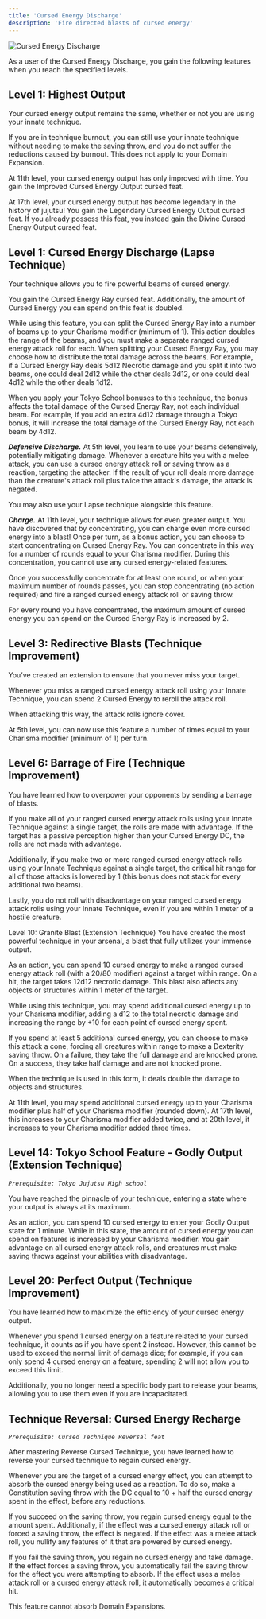 ```yaml
---
title: 'Cursed Energy Discharge'
description: 'Fire directed blasts of cursed energy'
---
```


<img
  src="/images/cursed-techniques/cursed-energy-discharge.png"
  alt="Cursed Energy Discharge"
/>

As a user of the Cursed Energy Discharge, you gain the following features when you reach the specified levels.

## Level 1: Highest Output
Your cursed energy output remains the same, whether or not you are using your innate technique. 

If you are in technique burnout, you can still use your innate technique without needing to make the saving throw, and you do not suffer the reductions caused by burnout. This does not apply to your Domain Expansion.

At 11th level, your cursed energy output has only improved with time. You gain the Improved Cursed Energy Output cursed feat.

At 17th level, your cursed energy output has become legendary in the history of jujutsu! You gain the Legendary Cursed Energy Output cursed feat. If you already possess this feat, you instead gain the Divine Cursed Energy Output cursed feat.

## Level 1: Cursed Energy Discharge (Lapse Technique)
Your technique allows you to fire powerful beams of cursed energy. 

You gain the Cursed Energy Ray cursed feat. Additionally, the amount of Cursed Energy you can spend on this feat is doubled.

While using this feature, you can split the Cursed Energy Ray into a number of beams up to your Charisma modifier (minimum of 1). This action doubles the range of the beams, and you must make a separate ranged cursed energy attack roll for each. When splitting your Cursed Energy Ray, you may choose how to distribute the total damage across the beams. For example, if a Cursed Energy Ray deals 5d12 Necrotic damage and you split it into two beams, one could deal 2d12 while the other deals 3d12, or one could deal 4d12 while the other deals 1d12.

When you apply your Tokyo School bonuses to this technique, the bonus affects the total damage of the Cursed Energy Ray, not each individual beam. For example, if you add an extra 4d12 damage through a Tokyo bonus, it will increase the total damage of the Cursed Energy Ray, not each beam by 4d12.

***Defensive Discharge.*** At 5th level, you learn to use your beams defensively, potentially mitigating damage. Whenever a creature hits you with a melee attack, you can use a cursed energy attack roll or saving throw as a reaction, targeting the attacker. If the result of your roll deals more damage than the creature's attack roll plus twice the attack's damage, the attack is negated.

You may also use your Lapse technique alongside this feature.

***Charge.*** At 11th level, your technique allows for even greater output. You have discovered that by concentrating, you can charge even more cursed energy into a blast! Once per turn, as a bonus action, you can choose to start concentrating on Cursed Energy Ray. You can concentrate in this way for a number of rounds equal to your Charisma modifier. During this concentration, you cannot use any cursed energy-related features.

Once you successfully concentrate for at least one round, or when your maximum number of rounds passes, you can stop concentrating (no action required) and fire a ranged cursed energy attack roll or saving throw.

For every round you have concentrated, the maximum amount of cursed energy you can spend on the Cursed Energy Ray is increased by 2.

## Level 3: Redirective Blasts (Technique Improvement)
You’ve created an extension to ensure that you never miss your target.

Whenever you miss a ranged cursed energy attack roll using your Innate Technique, you can spend 2 Cursed Energy to reroll the attack roll.

When attacking this way, the attack rolls ignore cover.

At 5th level, you can now use this feature a number of times equal to your Charisma modifier (minimum of 1) per turn.

## Level 6: Barrage of Fire (Technique Improvement)
You have learned how to overpower your opponents by sending a barrage of blasts.

If you make all of your ranged cursed energy attack rolls using your Innate Technique against a single target, the rolls are made with advantage. If the target has a passive perception higher than your Cursed Energy DC, the rolls are not made with advantage.

Additionally, if you make two or more ranged cursed energy attack rolls using your Innate Technique against a single target, the critical hit range for all of those attacks is lowered by 1 (this bonus does not stack for every additional two beams).

Lastly, you do not roll with disadvantage on your ranged cursed energy attack rolls using your Innate Technique, even if you are within 1 meter of a hostile creature.

Level 10: Granite Blast (Extension Technique)
You have created the most powerful technique in your arsenal, a blast that fully utilizes your immense output. 

As an action, you can spend 10 cursed energy to make a ranged cursed energy attack roll (with a 20/80 modifier) against a target within range. On a hit, the target takes 12d12 necrotic damage. This blast also affects any objects or structures within 1 meter of the target.

While using this technique, you may spend additional cursed energy up to your Charisma modifier, adding a d12 to the total necrotic damage and increasing the range by +10 for each point of cursed energy spent.

If you spend at least 5 additional cursed energy, you can choose to make this attack a cone, forcing all creatures within range to make a Dexterity saving throw. On a failure, they take the full damage and are knocked prone. On a success, they take half damage and are not knocked prone.

When the technique is used in this form, it deals double the damage to objects and structures.

At 11th level, you may spend additional cursed energy up to your Charisma modifier plus half of your Charisma modifier (rounded down). At 17th level, this increases to your Charisma modifier added twice, and at 20th level, it increases to your Charisma modifier added three times.

## Level 14: Tokyo School Feature - Godly Output (Extension Technique)
*`Prerequisite: Tokyo Jujutsu High school`*

You have reached the pinnacle of your technique, entering a state where your output is always at its maximum. 

As an action, you can spend 10 cursed energy to enter your Godly Output state for 1 minute. While in this state, the amount of cursed energy you can spend on features is increased by your Charisma modifier. You gain advantage on all cursed energy attack rolls, and creatures must make saving throws against your abilities with disadvantage.

## Level 20: Perfect Output (Technique Improvement)
You have learned how to maximize the efficiency of your cursed energy output. 

Whenever you spend 1 cursed energy on a feature related to your cursed technique, it counts as if you have spent 2 instead. However, this cannot be used to exceed the normal limit of damage dice; for example, if you can only spend 4 cursed energy on a feature, spending 2 will not allow you to exceed this limit.

Additionally, you no longer need a specific body part to release your beams, allowing you to use them even if you are incapacitated.

## Technique Reversal: Cursed Energy Recharge
*`Prerequisite: Cursed Technique Reversal feat`*

After mastering Reverse Cursed Technique, you have learned how to reverse your cursed technique to regain cursed energy. 

Whenever you are the target of a cursed energy effect, you can attempt to absorb the cursed energy being used as a reaction. To do so, make a Constitution saving throw with the DC equal to 10 + half the cursed energy spent in the effect, before any reductions. 

If you succeed on the saving throw, you regain cursed energy equal to the amount spent. Additionally, if the effect was a cursed energy attack roll or forced a saving throw, the effect is negated. If the effect was a melee attack roll, you nullify any features of it that are powered by cursed energy.

If you fail the saving throw, you regain no cursed energy and take damage. If the effect forces a saving throw, you automatically fail the saving throw for the effect you were attempting to absorb. If the effect uses a melee attack roll or a cursed energy attack roll, it automatically becomes a critical hit.

This feature cannot absorb Domain Expansions.